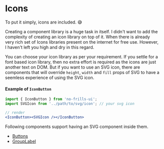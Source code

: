
<Meta title="Get Started/Icons" />

# Icons

To put it simply, icons are included. 😅

Creating a component library is a huge task in itself. I didn't want to add the complexity of creating an icon library
on top of it. When there is already very rich set of Icons libraries present on the internet for free use. However, I
haven't left you high and dry in this regard.

You can choose your icon library as per your requirement. If you settle for a font based icon library, then no extra
effort is required as the icons are just another text on DOM. But if you want to use an SVG icon, there are components that
will override `height`, `width` and `fill` props of SVG to have a seemless experience of using the SVG icon.

#### Example of `IconButton`

```jsx
import { IconButton } from 'no-frills-ui';
import SVGIcon from '../path/to/svg/icon'; // your svg icon

// render
<IconButton><SVGIcon /></IconButton>
```

Following components support having an SVG component inside them.
- [Buttons](/?path=/docs/components-button--page)
- [GroupLabel](/?path=/docs/components-group--page)
